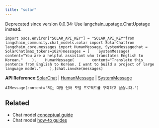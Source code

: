 ```yaml
---
title: "solar"
---
```


Deprecated since version 0.0.34: Use langchain\_upstage.ChatUpstage instead.

```
import osos.environ["SOLAR_API_KEY"] = "SOLAR_API_KEY"from langchain_community.chat_models.solar import SolarChatfrom langchain_core.messages import HumanMessage, SystemMessagechat = SolarChat(max_tokens=1024)messages = [    SystemMessage(        content="You are a helpful assistant who translates English to Korean."    ),    HumanMessage(        content="Translate this sentence from English to Korean. I want to build a project of large language model."    ),]chat.invoke(messages)
```

**API Reference:**[SolarChat](https://python.langchain.com/api_reference/community/chat_models/langchain_community.chat_models.solar.SolarChat.html) | [HumanMessage](https://python.langchain.com/api_reference/core/messages/langchain_core.messages.human.HumanMessage.html) | [SystemMessage](https://python.langchain.com/api_reference/core/messages/langchain_core.messages.system.SystemMessage.html)

```
AIMessage(content='저는 대형 언어 모델 프로젝트를 구축하고 싶습니다.')
```

## Related

* Chat model [conceptual guide](/src/oss/concepts/chat_models)
* Chat model [how-to guides](/src/oss/how_to/#chat-models)
